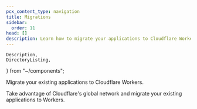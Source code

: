 ```yaml
---
pcx_content_type: navigation
title: Migrations
sidebar:
  order: 11
head: []
description: Learn how to migrate your applications to Cloudflare Workers.
---
```


	Description,
	DirectoryListing,
} from "~/components";

<Description>
	Migrate your existing applications to Cloudflare Workers.
</Description>

Take advantage of Cloudflare's global network and migrate your existing applications to Workers.

<DirectoryListing folder="workers/static-assets/migrations" />
